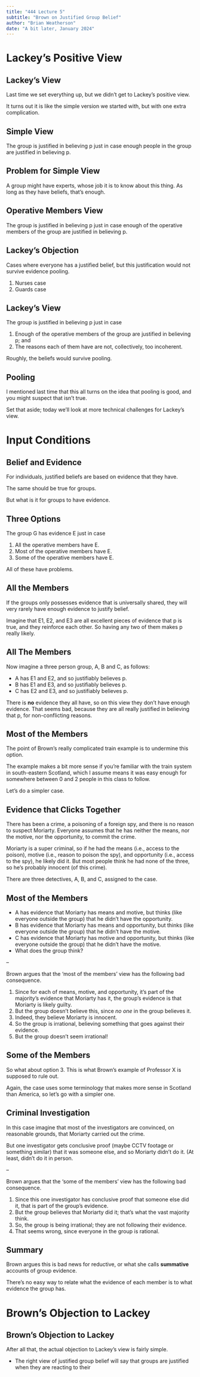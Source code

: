 ```yaml
---
title: "444 Lecture 5"
subtitle: "Brown on Justified Group Belief"
author: "Brian Weatherson"
date: "A bit later, January 2024"
---
```


# Lackey's Positive View

## Lackey's View

Last time we set everything up, but we didn't get to Lackey's positive view.

It turns out it is like the simple version we started with, but with one extra complication.

## Simple View

The group is justified in believing p just in case enough people in the group are justified in believing p.

## Problem for Simple View

A group might have experts, whose job it is to know about this thing. As long as they have beliefs, that's enough.

## Operative Members View

The group is justified in believing p just in case enough of the operative members of the group are justified in believing p.

## Lackey's Objection

Cases where everyone has a justified belief, but this justification would not survive evidence pooling.

1. Nurses case
2. Guards case

## Lackey's View

The group is justified in believing p just in case 

1. Enough of the operative members of the group are justified in believing p; and
2. The reasons each of them have are not, collectively, too incoherent.

Roughly, the beliefs would survive pooling.

## Pooling

I mentioned last time that this all turns on the idea that pooling is good, and you might suspect that isn't true.

Set that aside; today we'll look at more technical challenges for Lackey's view.

# Input Conditions

## Belief and Evidence

For individuals, justified beliefs are based on evidence that they have.

The same should be true for groups.

But what is it for groups to have evidence.

## Three Options

The group G has evidence E just in case

1. All the operative members have E.
2. Most of the operative members have E.
3. Some of the operative members have E. 
 
All of these have problems.

## All the Members

If the groups only possesses evidence that is universally shared, they will very rarely have enough evidence to justify belief.

Imagine that E1, E2, and E3 are all excellent pieces of evidence that p is true, and they reinforce each other. So having any two of them makes p really likely.

## All The Members

Now imagine a three person group, A, B and C, as follows:

- A has E1 and E2, and so justifiably believes p.
- B has E1 and E3, and so justifiably believes p.
- C has E2 and E3, and so justifiably believes p.

There is **no** evidence they all have, so on this view they don't have enough evidence. That seems bad, because they are all really justified in believing that p, for non-conflicting reasons.

## Most of the Members

The point of Brown's really complicated train example is to undermine this option.

The example makes a bit more sense if you're familiar with the train system in south-eastern Scotland, which I assume means it was easy enough for somewhere between 0 and 2 people in this class to follow.

Let's do a simpler case.

## Evidence that Clicks Together

There has been a crime, a poisoning of a foreign spy, and there is no reason to suspect Moriarty. Everyone assumes that he has neither the means, nor the motive, nor the opportunity, to commit the crime.

Moriarty is a super criminal, so if he had the means (i.e., access to the poison), motive (i.e., reason to poison the spy), and opportunity (i.e., access to the spy), he likely did it. But most people think he had none of the three, so he's probably innocent (of this crime).

There are three detectives, A, B, and C, assigned to the case.

## Most of the Members

- A has evidence that Moriarty has means and motive, but thinks (like everyone outside the group) that he didn't have the opportunity.
- B has evidence that Moriarty has means and opportunity, but thinks (like everyone outside the group) that he didn't have the motive.
- C has evidence that Moriarty has motive and opportunity, but thinks (like everyone outside the group) that he didn't have the motive.
- What does the group think?

--

Brown argues that the 'most of the members' view has the following bad consequence.

1. Since for each of means, motive, and opportunity, it's part of the majority's evidence that Moriarty has it, the group's evidence is that Moriarty is likely guilty.
2. But the group doesn't believe this, since *no one* in the group believes it.
3. Indeed, they believe Moriarty is innocent.
4. So the group is irrational, believing something that goes against their evidence.
5. But the group doesn't seem irrational!

## Some of the Members

So what about option 3. This is what Brown's example of Professor X is supposed to rule out.

Again, the case uses some terminology that makes more sense in Scotland than America, so let's go with a simpler one.

## Criminal Investigation

In this case imagine that most of the investigators are convinced, on reasonable grounds, that Moriarty carried out the crime.

But one investigator gets conclusive proof (maybe CCTV footage or something similar) that it was someone else, and so Moriarty didn't do it. (At least, didn't do it in person.

--

Brown argues that the 'some of the members' view has the following bad consequence.

1. Since this one investigator has conclusive proof that someone else did it, that is part of the group's evidence.
2. But the group believes that Moriarty did it; that's what the vast majority think.
3. So, the group is being irrational; they are not following their evidence.
4. That seems wrong, since everyone in the group is rational.

## Summary

Brown argues this is bad news for reductive, or what she calls **summative** accounts of group evidence.

There's no easy way to relate what the evidence of each member is to what evidence the group has.

# Brown's Objection to Lackey

## Brown's Objection to Lackey

After all that, the actual objection to Lackey's view is fairly simple.

- The right view of justified group belief will say that groups are justified when they are reacting to their 